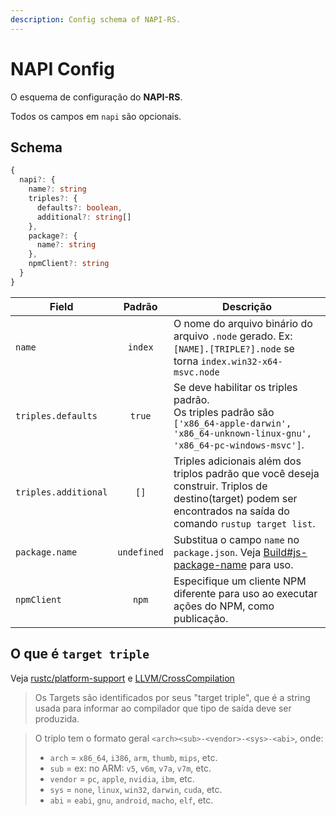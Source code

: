 ```yaml
---
description: Config schema of NAPI-RS.
---
```


# NAPI Config


O esquema de configuração do **NAPI-RS**.


<Callout>Todos os campos em `napi` são opcionais.</Callout>

## Schema

```ts
{
  napi?: {
    name?: string
    triples?: {
      defaults?: boolean,
      additional?: string[]
    },
    package?: {
      name?: string
    },
    npmClient?: string
  }
}
```

| Field                |           Padrão           | Descrição                                                                                                                                                        |
| -------------------- | :------------------------: | ---------------------------------------------------------------------------------------------------------------------------------------------------------------- |
| `name`               |   <Green>`index`</Green>   | O nome do arquivo binário do arquivo `.node` gerado. Ex: <Green>`[NAME].[TRIPLE?].node`</Green> se torna <Green>`index.win32-x64-msvc.node`</Green>              |
| `triples.defaults`   |   <Green>`true`</Green>    | Se deve habilitar os triples padrão. <br />Os triples padrão são `['x86_64-apple-darwin', 'x86_64-unknown-linux-gnu', 'x86_64-pc-windows-msvc']`.                |
| `triples.additional` |    <Green>`[]`</Green>     | Triples adicionais além dos triplos padrão que você deseja construir. Triplos de destino(target) podem ser encontrados na saída do comando `rustup target list`. |
| `package.name`       | <Green>`undefined`</Green> | Substitua o campo `name` no `package.json`. Veja [Build#js-package-name](./build#note-for---js-package-name) para uso.                                           |
| `npmClient`          |    <Green>`npm`</Green>    | Especifique um cliente NPM diferente para uso ao executar ações do NPM, como publicação.                                                                         |

## O que é `target triple`

Veja [rustc/platform-support](https://doc.rust-lang.org/nightly/rustc/platform-support.html) e [LLVM/CrossCompilation](https://clang.llvm.org/docs/CrossCompilation.html#target-triple)

> Os Targets são identificados por seus "target triple", que é a string usada para informar ao compilador que tipo de saída deve ser produzida.

> O triplo tem o formato geral `<arch><sub>-<vendor>-<sys>-<abi>`, onde:
>
> - `arch` = `x86_64`, `i386`, `arm`, `thumb`, `mips`, etc.
> - `sub` = ex: no ARM: `v5`, `v6m`, `v7a`, `v7m`, etc.
> - `vendor` = `pc`, `apple`, `nvidia`, `ibm`, etc.
> - `sys` = `none`, `linux`, `win32`, `darwin`, `cuda`, etc.
> - `abi` = `eabi`, `gnu`, `android`, `macho`, `elf`, etc.
